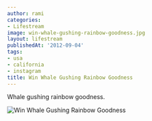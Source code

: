 ```yaml
---
author: rami
categories:
- Lifestream
image: win-whale-gushing-rainbow-goodness.jpg
layout: lifestream
publishedAt: '2012-09-04'
tags:
- usa
- california
- instagram
title: Win Whale Gushing Rainbow Goodness
---
```


Whale gushing rainbow goodness.

![Win Whale Gushing Rainbow Goodness](/assets/images/content/lifestream/win-whale-gushing-rainbow-goodness.jpg)
